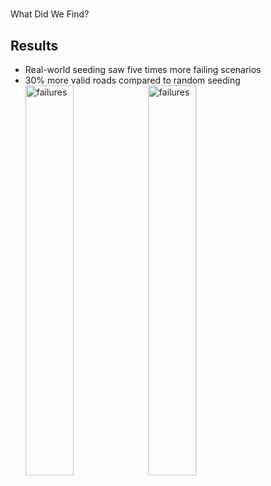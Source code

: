 # {auto-animate=true; background-color="#66cccc"}

::: r-fit-text
[What Did We Find?]{.flow}
:::

## Results {auto-animate=true}
- Real-world seeding saw five times more failing scenarios
- 30% more valid roads compared to random seeding
![failures](img/validation/failures.png){.absolute top=41% left=10% height="40%"}
![failures](img/validation/valid.png){.absolute top=40% left=45% height="40%"}

::: footer
:::

::: {.notes}
:::
